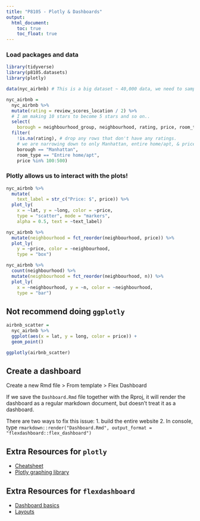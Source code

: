 ```yaml
---
title: "P8105 - Plotly & Dashboards"
output: 
  html_document:
    toc: true
    toc_float: true
---
```


### Load packages and data

```r
library(tidyverse)
library(p8105.datasets)
library(plotly)
```

```r
data(nyc_airbnb) # This is a big dataset ~ 40,000 data, we need to sample down 

nyc_airbnb = 
  nyc_airbnb %>% 
  mutate(rating = review_scores_location / 2) %>%
  # I am making 10 stars to become 5 stars and so on..
  select(
    borough = neighbourhood_group, neighbourhood, rating, price, room_type, lat, long) %>%
  filter(
    !is.na(rating), # drop any rows that don't have any ratings.
    # we are narrowing down to only Manhattan, entire home/apt, & price range within 100-500.
    borough == "Manhattan", 
    room_type == "Entire home/apt",
    price %in% 100:500)
```

### Plotly allows us to interact with the plots!

```r
nyc_airbnb %>% 
  mutate(
    text_label = str_c("Price: $", price)) %>% 
  plot_ly(
    x = ~lat, y = ~long, color = ~price,  
    type = "scatter", mode = "markers",
    alpha = 0.5, text = ~text_label)
```

```r
nyc_airbnb %>% 
  mutate(neighbourhood = fct_reorder(neighbourhood, price)) %>% 
  plot_ly(
    y = ~price, color = ~neighbourhood,
    type = "box")
```

```r
nyc_airbnb %>% 
  count(neighbourhood) %>% 
  mutate(neighbourhood = fct_reorder(neighbourhood, n)) %>% 
  plot_ly(
    x = ~neighbourhood, y = ~n, color = ~neighbourhood,
    type = "bar")
```


## Not recommend doing `ggplotly`

```r
airbnb_scatter =
  nyc_airbnb %>% 
  ggplot(aes(x = lat, y = long, color = price)) +
  geom_point()

ggplotly(airbnb_scatter)
```


## Create a dashboard

Create a new Rmd file > From template > Flex Dashboard

If we save the `Dashboard.Rmd` file together with the Rproj, it will render the dashboard as a regular markdown document, but doesn't treat it as a dashboard.

There are two ways to fix this issue:
1. build the entire website
2. In console, type `rmarkdown::render("Dashboard.Rmd", output_format = "flexdashboard::flex_dashboard")` 


## Extra Resources for `plotly`

* [Cheatsheet](https://images.plot.ly/plotly-documentation/images/r_cheat_sheet.pdf)                                                                                                           
* [Plotly graphing library](https://plotly.com/r/)


## Extra Resources for `flexdashboard`

* [Dashboard basics](https://pkgs.rstudio.com/flexdashboard/articles/flexdashboard.html)                                                                                                    
* [Layouts](https://pkgs.rstudio.com/flexdashboard/articles/layouts.html)                                                                                          




